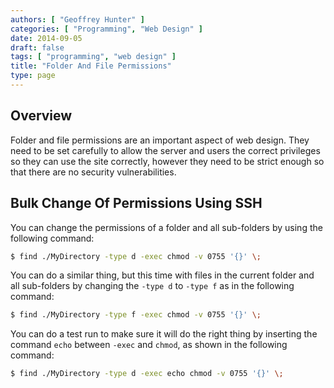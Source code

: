 ```yaml
---
authors: [ "Geoffrey Hunter" ]
categories: [ "Programming", "Web Design" ]
date: 2014-09-05
draft: false
tags: [ "programming", "web design" ]
title: "Folder And File Permissions"
type: page
---
```



## Overview

Folder and file permissions are an important aspect of web design. They need to be set carefully to allow the server and users the correct privileges so they can use the site correctly, however they need to be strict enough so that there are no security vulnerabilities.

## Bulk Change Of Permissions Using SSH

You can change the permissions of a folder and all sub-folders by using the following command:
    
```sh
$ find ./MyDirectory -type d -exec chmod -v 0755 '{}' \;
```

You can do a similar thing, but this time with files in the current folder and all sub-folders by changing the `-type d` to `-type f` as in the following command:

```sh    
$ find ./MyDirectory -type f -exec chmod -v 0755 '{}' \;
```

You can do a test run to make sure it will do the right thing by inserting the command `echo` between `-exec` and `chmod`, as shown in the following command:

```sh    
$ find ./MyDirectory -type d -exec echo chmod -v 0755 '{}' \;
```